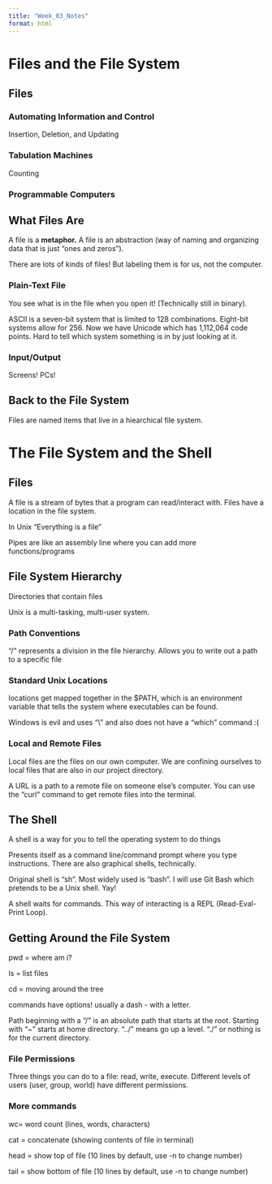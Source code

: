 ```yaml
---
title: "Week_03_Notes"
format: html
---
```


# Files and the File System

## Files

### Automating Information and Control

Insertion, Deletion, and Updating

### Tabulation Machines

Counting

### Programmable Computers

## What Files Are

A file is a **metaphor.** A file is an abstraction (way of naming and organizing data that is just "ones and zeros").

There are lots of kinds of files! But labeling them is for us, not the computer.

### Plain-Text File

You see what is in the file when you open it! (Technically still in binary).

ASCII is a seven-bit system that is limited to 128 combinations. Eight-bit systems allow for 256. Now we have Unicode which has 1,112,064 code points. Hard to tell which system something is in by just looking at it.

### Input/Output

Screens! PCs!

## Back to the File System

Files are named items that live in a hiearchical file system.

# The File System and the Shell

## Files

A file is a stream of bytes that a program can read/interact with. Files have a location in the file system.

In Unix "Everything is a file"

Pipes are like an assembly line where you can add more functions/programs

## File System Hierarchy

Directories that contain files

Unix is a multi-tasking, multi-user system.

### Path Conventions

"/" represents a division in the file hierarchy. Allows you to write out a path to a specific file

### Standard Unix Locations

locations get mapped together in the \$PATH, which is an environment variable that tells the system where executables can be found.

Windows is evil and uses "\\" and also does not have a "which" command :(

### Local and Remote Files

Local files are the files on our own computer. We are confining ourselves to local files that are also in our project directory.

A URL is a path to a remote file on someone else's computer. You can use the "curl" command to get remote files into the terminal.

## The Shell

A shell is a way for you to tell the operating system to do things

Presents itself as a command line/command prompt where you type instructions. There are also graphical shells, technically.

Original shell is "sh". Most widely used is "bash". I will use Git Bash which pretends to be a Unix shell. Yay!

A shell waits for commands. This way of interacting is a REPL (Read-Eval-Print Loop).

## Getting Around the File System

pwd = where am i?

ls = list files

cd = moving around the tree

commands have options! usually a dash - with a letter.

Path beginning with a "/" is an absolute path that starts at the root. Starting with "\~" starts at home directory. "../" means go up a level. "./" or nothing is for the current directory.

### File Permissions

Three things you can do to a file: read, write, execute. Different levels of users (user, group, world) have different permissions.

### More commands

wc= word count (lines, words, characters)

cat = concatenate (showing contents of file in terminal)

head = show top of file (10 lines by default, use -n to change number)

tail = show bottom of file (10 lines by default, use -n to change number)
